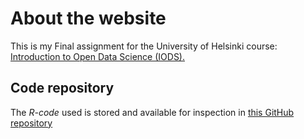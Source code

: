 # About the website

This is my Final assignment for the University of Helsinki course: [Introduction to Open Data Science (IODS).](https://courses.helsinki.fi/fi/hymy005/120776718) 

## Code repository

The _R-code_ used is stored and available for inspection in  [this GitHub repository](https://github.com/Juhous/IODS-final)

